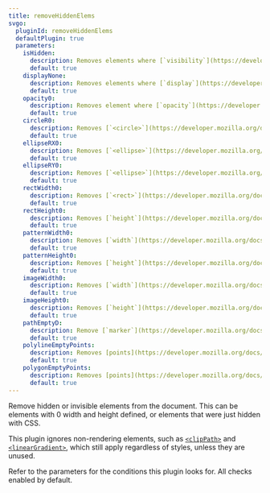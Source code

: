 ```yaml
---
title: removeHiddenElems
svgo:
  pluginId: removeHiddenElems
  defaultPlugin: true
  parameters:
    isHidden:
      description: Removes elements where [`visibility`](https://developer.mozilla.org/docs/Web/SVG/Attribute/visibility) is `hidden`, unless a child element has `visibility` set to `visible`.
      default: true
    displayNone:
      description: Removes elements where [`display`](https://developer.mozilla.org/docs/Web/SVG/Attribute/display) is `none`.
      default: true
    opacity0:
      description: Removes element where [`opacity`](https://developer.mozilla.org/docs/Web/SVG/Attribute/opacity) is `0`.
      default: true
    circleR0:
      description: Removes [`<circle>`](https://developer.mozilla.org/docs/Web/SVG/Element/circle) elements with a [radius](https://developer.mozilla.org/docs/Web/SVG/Attribute/r) of `0`.
      default: true
    ellipseRX0:
      description: Removes [`<ellipse>`](https://developer.mozilla.org/docs/Web/SVG/Element/ellipse) elements where [`rx`](https://developer.mozilla.org/docs/Web/SVG/Attribute/rx) is `0`.
      default: true
    ellipseRY0:
      description: Removes [`<ellipse>`](https://developer.mozilla.org/docs/Web/SVG/Element/ellipse) elements where [`ry`](https://developer.mozilla.org/docs/Web/SVG/Attribute/ry) is `0`.
      default: true
    rectWidth0:
      description: Removes [`<rect>`](https://developer.mozilla.org/docs/Web/SVG/Element/rect) elements where [`width`](https://developer.mozilla.org/docs/Web/SVG/Attribute/width) is `0`.
      default: true
    rectHeight0:
      description: Removes [`height`](https://developer.mozilla.org/docs/Web/SVG/Element/rect) is `0`.
      default: true
    patternWidth0:
      description: Removes [`width`](https://developer.mozilla.org/docs/Web/SVG/Element/pattern) is `0`.
      default: true
    patternHeight0:
      description: Removes [`height`](https://developer.mozilla.org/docs/Web/SVG/Element/pattern) is `0`.
      default: true
    imageWidth0:
      description: Removes [`width`](https://developer.mozilla.org/docs/Web/SVG/Element/image) is `0`.
      default: true
    imageHeight0:
      description: Removes [`height`](https://developer.mozilla.org/docs/Web/SVG/Element/image) is `0`.
      default: true
    pathEmptyD:
      description: Remove [`marker`](https://developer.mozilla.org/docs/Web/SVG/Element/path).
      default: true
    polylineEmptyPoints:
      description: Removes [points](https://developer.mozilla.org/docs/Web/SVG/Element/polyline) defined.
      default: true
    polygonEmptyPoints:
      description: Removes [points](https://developer.mozilla.org/docs/Web/SVG/Element/polygon) defined.
      default: true
---
```


Remove hidden or invisible elements from the document. This can be elements with 0 width and height defined, or elements that were just hidden with CSS.

This plugin ignores non-rendering elements, such as [`<clipPath>`](https://developer.mozilla.org/docs/Web/SVG/Element/clipPath) and [`<linearGradient>`](https://developer.mozilla.org/docs/Web/SVG/Element/linearGradient), which still apply regardless of styles, unless they are unused.

Refer to the parameters for the conditions this plugin looks for. All checks enabled by default.
